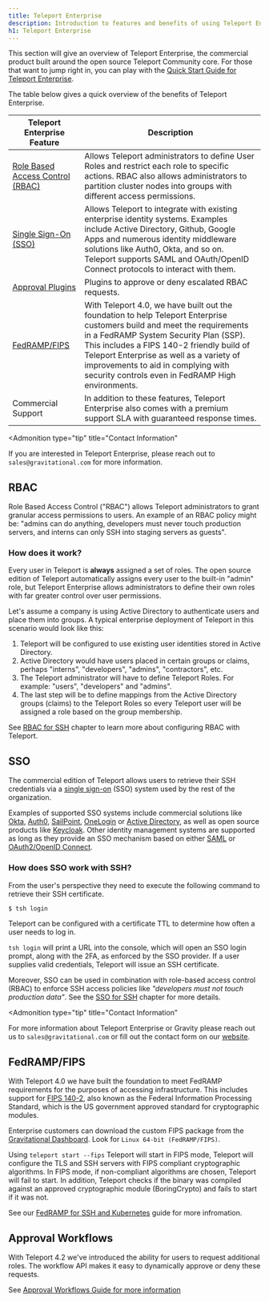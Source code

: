 ```yaml
---
title: Teleport Enterprise
description: Introduction to features and benefits of using Teleport Enterprise. Why upgrade to Teleport Enterprise?
h1: Teleport Enterprise
---
```


This section will give an overview of Teleport Enterprise, the commercial product built around
the open source Teleport Community core. For those that want to jump right in, you can play
with the [Quick Start Guide for Teleport Enterprise](quickstart-enterprise.mdx).

The table below gives a quick overview of the benefits of Teleport Enterprise.

| Teleport Enterprise Feature | Description |
| - | - |
| [Role Based Access Control (RBAC)](#rbac) | Allows Teleport administrators to define User Roles and restrict each role to specific actions. RBAC also allows administrators to partition cluster nodes into groups with different access permissions. |
| [Single Sign-On (SSO)](#sso) | Allows Teleport to integrate with existing enterprise identity systems. Examples include Active Directory, Github, Google Apps and numerous identity middleware solutions like Auth0, Okta, and so on. Teleport supports SAML and OAuth/OpenID Connect protocols to interact with them. |
| [Approval Plugins](workflow/index.mdx) | Plugins to approve or deny escalated RBAC requests. |
| [FedRAMP/FIPS](#fedrampfips) | With Teleport 4.0, we have built out the foundation to help Teleport Enterprise customers build and meet the requirements in a FedRAMP System Security Plan (SSP). This includes a FIPS 140-2 friendly build of Teleport Enterprise as well as a variety of improvements to aid in complying with security controls even in FedRAMP High environments. |
| Commercial Support | In addition to these features, Teleport Enterprise also comes with a premium support SLA with guaranteed response times. |

<Admonition
  type="tip"
  title="Contact Information"
>
  If you are interested in Teleport Enterprise, please reach out to
  `sales@gravitational.com` for more information.
</Admonition>

## RBAC

Role Based Access Control ("RBAC") allows Teleport administrators to grant granular access permissions to users. An example of an RBAC policy might be:  "admins can do anything,
developers must never touch production servers, and interns can only SSH into
staging servers as guests".

### How does it work?

Every user in Teleport is **always** assigned a set of roles. The open source
edition of Teleport automatically assigns every user to the built-in "admin"
role, but Teleport Enterprise allows administrators to define their own
roles with far greater control over user permissions.

Let's assume a company is using Active Directory to authenticate users and place
them into groups. A typical enterprise deployment of Teleport in this scenario
would look like this:

1. Teleport will be configured to use existing user identities stored in Active
   Directory.
2. Active Directory would have users placed in certain groups or claims, perhaps "interns",
   "developers", "admins", "contractors", etc.
3. The Teleport administrator will have to define Teleport Roles. For
   example: "users", "developers" and "admins".
4. The last step will be to define mappings from the Active Directory groups (claims)
   to the Teleport Roles so every Teleport user will be assigned a role based
   on the group membership.

See [RBAC for SSH](ssh-rbac.mdx) chapter to learn more about configuring RBAC with
Teleport.

## SSO

The commercial edition of Teleport allows users to retrieve their SSH
credentials via a [single sign-on](https://en.wikipedia.org/wiki/Single_sign-on)
(SSO) system used by the rest of the organization.

Examples of supported SSO systems include commercial solutions like [Okta](https://www.okta.com),
[Auth0](https://auth0.com/), [SailPoint](https://www.sailpoint.com/),
[OneLogin](https://www.onelogin.com/) or [Active Directory](https://en.wikipedia.org/wiki/Active_Directory_Federation_Services), as
well as open source products like [Keycloak](http://www.keycloak.org).
Other identity management systems are supported as long as they provide an
SSO mechanism based on either [SAML](https://en.wikipedia.org/wiki/Security_Assertion_Markup_Language)
or [OAuth2/OpenID Connect](https://en.wikipedia.org/wiki/OpenID_Connect).

### How does SSO work with SSH?

From the user's perspective they need to execute the following command to retrieve their SSH certificate.

```bash
$ tsh login
```

Teleport can be configured with a certificate TTL to determine how often a user needs to log in.

`tsh login` will print a URL into the console, which will open an SSO login
prompt, along with the 2FA, as enforced by the SSO provider. If a user supplies
valid credentials, Teleport will issue an SSH certificate.

Moreover, SSO can be used in combination with role-based access control (RBAC)
to enforce SSH access policies like *"developers must not touch production data"*.
See the [SSO for SSH](sso/ssh-sso.mdx) chapter for more details.

<Admonition
  type="tip"
  title="Contact Information"
>
  For more information about Teleport Enterprise or Gravity please reach out us to `sales@gravitational.com` or fill out the contact form on our [website](https://gravitational.com/demo).
</Admonition>

## FedRAMP/FIPS

With Teleport 4.0 we have built the foundation to meet FedRAMP requirements for
the purposes of accessing infrastructure. This includes support for [FIPS 140-2](https://en.wikipedia.org/wiki/FIPS\_140-2),
also known as the Federal Information Processing Standard, which is the US
government approved standard for cryptographic modules.

Enterprise customers can download the custom FIPS package from the [Gravitational Dashboard](https://dashboard.gravitational.com/web/).
Look for `Linux 64-bit (FedRAMP/FIPS)`.

Using `teleport start --fips` Teleport will start in FIPS mode, Teleport will
configure the TLS and SSH servers with FIPS compliant cryptographic algorithms.
In FIPS mode, if non-compliant algorithms are chosen, Teleport will fail to start.
In addition, Teleport checks if the binary was compiled against an approved
cryptographic module (BoringCrypto) and fails to start if it was not.

See our [FedRAMP for SSH and Kubernetes](ssh-kubernetes-fedramp.mdx) guide for more infromation.

## Approval Workflows

With Teleport 4.2 we've introduced the ability for users to request additional roles. The workflow API makes it easy to dynamically approve or deny these requests.

See [Approval Workflows Guide for more information](workflow/index.mdx)
